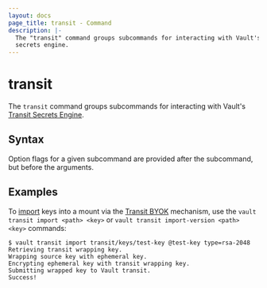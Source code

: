 ```yaml
---
layout: docs
page_title: transit - Command
description: |-
  The "transit" command groups subcommands for interacting with Vault's Transit
  secrets engine.
---
```


# transit

The `transit` command groups subcommands for interacting with Vault's
[Transit Secrets Engine](/vault/docs/secrets/transit).

## Syntax

Option flags for a given subcommand are provided after the subcommand, but before the arguments.

## Examples

To [import](/vault/docs/commands/transit/import) keys into a mount via the
[Transit BYOK](/vault/docs/secrets/transit#bring-your-own-key-byok)
mechanism, use the `vault transit import <path> <key>` or
`vault transit import-version <path> <key>` commands:

```
$ vault transit import transit/keys/test-key @test-key type=rsa-2048
Retrieving transit wrapping key.
Wrapping source key with ephemeral key.
Encrypting ephemeral key with transit wrapping key.
Submitting wrapped key to Vault transit.
Success!
```
